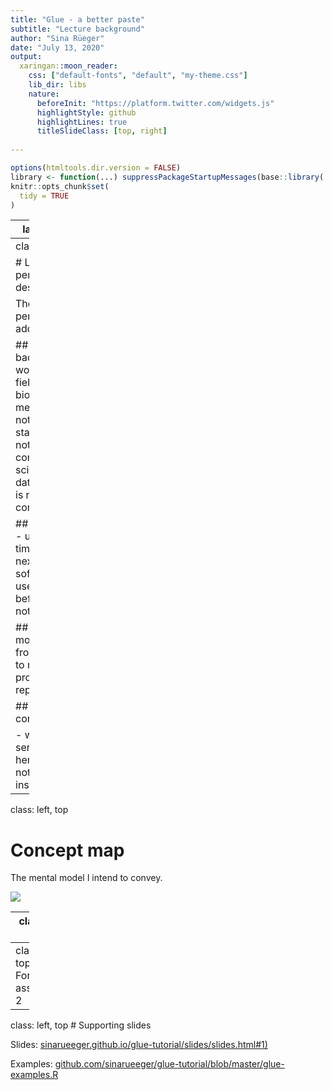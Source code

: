 ```yaml
---
title: "Glue - a better paste"
subtitle: "Lecture background"
author: "Sina Rüeger"
date: "July 13, 2020"
output:
  xaringan::moon_reader:
    css: ["default-fonts", "default", "my-theme.css"]
    lib_dir: libs
    nature:
      beforeInit: "https://platform.twitter.com/widgets.js"
      highlightStyle: github
      highlightLines: true
      titleSlideClass: [top, right]
      
---
```


<!-- 
<!-- From here: https://slides.yihui.name/xaringan/ -->

```r
options(htmltools.dir.version = FALSE)
library <- function(...) suppressPackageStartupMessages(base::library(...))
knitr::opts_chunk$set(
  tidy = TRUE
)
```

---
layout: true


---
class: left, top

# Learner persona description

The learner persona I am addressing:

## background
- works in the field of biology & medicine
- not a statistician, not a computer scientist
- data analysis is not their core activity

## experience
- uses R a few times a week next to other software
- used paste before
- has not seen glue

## needs
- move faster from raw data to reports
- produce nicer reports

## special considerations

- works on servers, hence may not be able to install glue


---
class: left, top

# Concept map

The mental model I intend to convey.

![](mental-model.png)

---
class: left, top

# Formative assessment 1

- multiple choice question (glue, glue_data, glue_collapse)
- parsons problem (order statements)
- Tweak each of the following R commands so that they run correctly
- Recreate the R code necessary to generate the following output.
- predict R code (= use "last")

---
class: left, top
# Formative assessment 2





---
class: left, top
# Supporting slides

Slides: [sinarueeger.github.io/glue-tutorial/slides/slides.html#1)](https://sinarueeger.github.io/glue-tutorial/slides/slides.html#1)

Examples: [github.com/sinarueeger/glue-tutorial/blob/master/glue-examples.R](https://github.com/sinarueeger/glue-tutorial/blob/master/glue-examples.R)
